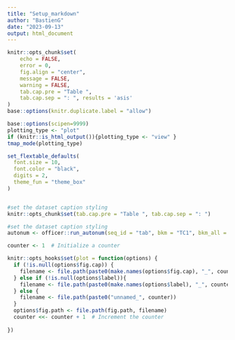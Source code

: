```yaml
---
title: "Setup_markdown"
author: "BastienG"
date: "2023-09-13"
output: html_document
---
```


```r

knitr::opts_chunk$set(
	echo = FALSE,
	error = 0,
	fig.align = "center",
	message = FALSE,
	warning = FALSE,
	tab.cap.pre = "Table ",
	tab.cap.sep = ": ", results = 'asis'
)
base::options(knitr.duplicate.label = "allow")
```


```r

base::options(scipen=9999)
plotting_type <- "plot" 
if (knitr::is_html_output()){plotting_type <- "view" }
tmap_mode(plotting_type)

```


```r

set_flextable_defaults(
  font.size = 10,
  font.color = "black",
  digits = 2,
  theme_fun = "theme_box"
)


#set the dataset caption styling
knitr::opts_chunk$set(tab.cap.pre = "Table ", tab.cap.sep = ": ")

#set the dataset caption styling
autonum <- officer::run_autonum(seq_id = "tab", bkm = "TC1", bkm_all = TRUE) # number the table, bkm (bookmark) is important as the cross-referencing is done using the bookmark


```



```r

counter <- 1  # Initialize a counter

knitr::opts_hooks$set(plot = function(options) {
  if (!is.null(options$fig.cap)) {
    filename <- file.path(paste0(make.names(options$fig.cap), "_", counter))
  } else if (!is.null(options$label)){ 
    filename <- file.path(paste0(make.names(options$label), "_", counter))
  } else {
    filename <- file.path(paste0("unnamed_", counter))
  }
  options$fig.path <- file.path(fig.path, filename)
  counter <<- counter + 1  # Increment the counter
  
})
```


